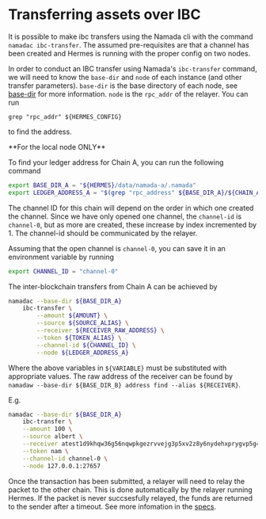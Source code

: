 
# Transferring assets over IBC

It is possible to make ibc transfers using the Namada cli with the command `namadac ibc-transfer`. The assumed pre-requisites are that a channel has been created and Hermes is running with the proper config on two nodes.

In order to conduct an IBC transfer using Namada's `ibc-transfer` command, we will need to know the `base-dir` and `node` of each instance (and other transfer parameters).
`base-dir` is the base directory of each node, see [base-dir](../operators/ledger/base-directory.mdx) for more information.
`node` is the `rpc_addr` of the relayer.
You can run
```shell
grep "rpc_addr" ${HERMES_CONFIG}
```
to find the address.

<Callout>
 **For the local node ONLY**

 To find your ledger address for Chain A, you can run the following command
 ```bash copy
 export BASE_DIR_A = "${HERMES}/data/namada-a/.namada"
 export LEDGER_ADDRESS_A = "$(grep "rpc_address" ${BASE_DIR_A}/${CHAIN_A_ID}/setup/validator-0/.namada/${CHAIN_A_ID}/config.toml)"
 ```
</Callout>

The channel ID for this chain will depend on the order in which one created the channel. Since we have only opened one channel, the `channel-id` is `channel-0`, but as more are created, these increase by index incremented by 1. The channel-id should be communicated by the relayer.

Assuming that the open channel is `channel-0`, you can save it in an environment variable by running
```bash copy
export CHANNEL_ID = "channel-0"
```

The inter-blockchain transfers from Chain A can be achieved by
```bash copy
namadac --base-dir ${BASE_DIR_A}
    ibc-transfer \
        --amount ${AMOUNT} \
        --source ${SOURCE_ALIAS} \
        --receiver ${RECEIVER_RAW_ADDRESS} \
        --token ${TOKEN_ALIAS} \
        --channel-id ${CHANNEL_ID} \
        --node ${LEDGER_ADDRESS_A}
```
Where the above variables in `${VARIABLE}` must be substituted with appropriate values. The raw address of the receiver can be found by `namadaw --base-dir ${BASE_DIR_B} address find --alias ${RECEIVER}`.

E.g.
```bash copy
namadac --base-dir ${BASE_DIR_A}
    ibc-transfer \
    --amount 100 \
    --source albert \
    --receiver atest1d9khqw36g56nqwpkgezrvvejg3p5xv2z8y6nydehxprygvp5g4znj3phxfpyv3pcgcunws2x0wwa76 \
    --token nam \
    --channel-id channel-0 \
    --node 127.0.0.1:27657
```

Once the transaction has been submitted, a relayer will need to relay the packet to the other chain. This is done automatically by the relayer running Hermes. If the packet is never succsesfully relayed, the funds are returned to the sender after a timeout. See more infomation in the [specs](https://specs.namada.net/interoperability/ibc).